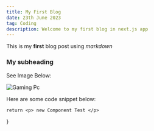 ```yaml
---
title: My First Blog
date: 23th June 2023
tag: Coding
description: Welcome to my first blog in next.js app
---
```


This is my **first** blog post using _markdown_

### My subheading

See Image Below:

![Gaming Pc](/img/gamingpc.jpg)

Here are some code snippet below:

	return <p> new Component Test </p>
}
